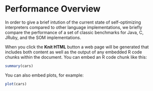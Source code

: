 Performance Overview
====================

In order to give a brief intution of the current state of self-optimizing
interpreters compared to other language implementations, we briefly compare 
the performance of a set of classic benchmarks for Java, C, JRuby, and the SOM
implementations.

When you click the **Knit HTML** button a web page will be generated that includes both content as well as the output of any embedded R code chunks within the document. You can embed an R code chunk like this:

```r
summary(cars)
```

You can also embed plots, for example:

```r
plot(cars)
```

